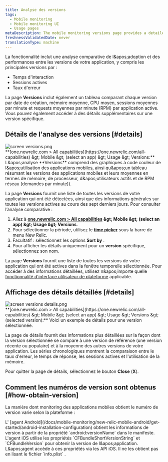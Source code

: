 ```yaml
---
title: Analyse des versions
tags:
  - Mobile monitoring
  - Mobile monitoring UI
  - Usage pages
metaDescription: The mobile monitoring versions page provides a detailed 7-day comparative analysis between versions of your mobile app.
freshnessValidatedDate: never
translationType: machine
---
```


La fonctionnalité <InlinePopover type="mobile" />inclut une analyse comparative de l&amp;apos;adoption et des performances entre les versions de votre application, y compris les principales versions par :

* Temps d&apos;interaction
* Sessions actives
* Taux d&apos;erreur

La page <DNT>**Versions**</DNT> inclut également un tableau comparant chaque version par date de création, mémoire moyenne, CPU moyen, sessions moyennes par minute et requests moyennes par minute (RPM) par application active. Vous pouvez également accéder à des détails supplémentaires sur une version spécifique.

## Détails de l&apos;analyse des versions [#details]

<img title="screen versions.png" alt="screen versions.png" src="/images/mobile_screenshot-full_versions-overview.webp" />

<figcaption>
  <DNT>**[one.newrelic.com &gt; All capabilities](https://one.newrelic.com/all-capabilities) &amp;gt; Mobile &amp;gt; (select an app) &amp;gt; Usage &amp;gt; Versions:**</DNT> L&amp;apos;analyse <DNT>**Versions**</DNT> comprend des graphiques à code couleur de l&amp;apos;utilisation des applications mobiles, ainsi qu&amp;apos;un tableau résumant les versions des applications mobiles et leurs moyennes en termes de mémoire, de processeur, d&amp;apos;utilisateurs actifs et de RPM réseau (demandes par minute)).
</figcaption>

La page <DNT>**Versions**</DNT> fournit une liste de toutes les versions de votre application qui ont été détectées, ainsi que des informations générales sur toutes les versions actives au cours des sept derniers jours. Pour consulter l’analyse comparative :

1. Allez à <DNT>**[one.newrelic.com &gt; All capabilities](https://one.newrelic.com/all-capabilities) &amp;gt; Mobile &amp;gt; (select an app) &amp;gt; Usage &amp;gt; Versions**</DNT>.
2. Pour sélectionner la période, utilisez le [<DNT>**time picker**</DNT>](/docs/query-your-data/explore-query-data/dashboards/manage-your-dashboard/#dash-time-picker) sous la barre de menu New Relic.
3. Facultatif : sélectionnez les options <DNT>**Sort by**</DNT> .
4. Pour afficher les détails uniquement pour un <DNT>**version**</DNT> spécifique, sélectionnez son nom.

La page <DNT>**Versions**</DNT> fournit une liste de toutes les versions de votre application qui ont été actives dans la fenêtre temporelle sélectionnée. Pour accéder à des informations détaillées, utilisez n&amp;apos;importe quelle [fonctionnalité d&apos;interface utilisateur de plateforme](/docs/new-relic-solutions/new-relic-one/introduction-new-relic-platform) applicable.

## Affichage des détails détaillés [#details]

<img title="screen versions details.png" alt="screen versions details.png" src="/images/mobile_screenshot-full_version-details.webp" />

<figcaption>
  <DNT>**[one.newrelic.com &gt; All capabilities](https://one.newrelic.com/all-capabilities) &amp;gt; Mobile &amp;gt; (select an app) &amp;gt; Usage &amp;gt; Versions &amp;gt; (selected version):**</DNT> Voici un exemple de détails pour une version sélectionnée.
</figcaption>

La page de détails fournit des informations plus détaillées sur la façon dont la version sélectionnée se compare à une version de référence (une version récente ou populaire) et à la moyenne des autres versions de votre application. Les séries chronologiques montrent la comparaison entre le taux d&apos;erreur, le temps de réponse, les sessions actives et l&apos;utilisation de la mémoire.

Pour quitter la page de détails, sélectionnez le bouton <DNT>**Close**</DNT> (<DNT>**X**</DNT>).

## Comment les numéros de version sont obtenus [#how-obtain-version]

La manière dont monitoring des applications mobiles obtient le numéro de version varie selon la plateforme :

<CollapserGroup>
  <Collapser id="android-ver-num" title="Android">
    L&apos; [agent Android](/docs/mobile-monitoring/new-relic-mobile-android/get-started/android-installation-configuration) obtient les informations de version à partir de la propriété `android:versionName` dans le manifeste.
  </Collapser>

  <Collapser id="ios-ver-num" title="iOS">
    L&apos;agent iOS utilise les propriétés `CFBundleShortVersionString` et `CFBundleVersion` pour obtenir la version de l&amp;apos;application. L&amp;apos;agent accède à ces propriétés via les API iOS. Il ne les obtient pas en lisant le fichier `info.plist` .
  </Collapser>
</CollapserGroup>